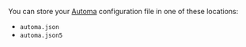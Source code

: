 You can store your [Automa](https://automa.app) configuration file in one of these locations:

- `automa.json`
- `automa.json5`
